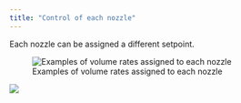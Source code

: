 ```yaml
---
title: "Control of each nozzle"
---
```


Each nozzle can be assigned a different setpoint.

![Examples of volume rates assigned to each nozzle](ControlNozzle.png)

![](logoProto.png)

